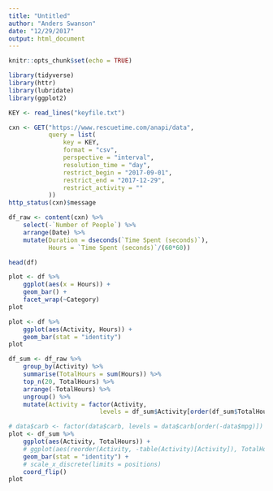 ```yaml
---
title: "Untitled"
author: "Anders Swanson"
date: "12/29/2017"
output: html_document
---
```


```r
knitr::opts_chunk$set(echo = TRUE)
```

```r
library(tidyverse)
library(httr)
library(lubridate)
library(ggplot2)

KEY <- read_lines("keyfile.txt")
```



```r
cxn <- GET("https://www.rescuetime.com/anapi/data",
           query = list(
               key = KEY,
               format = "csv",
               perspective = "interval",
               resolution_time = "day",
               restrict_begin = "2017-09-01",
               restrict_end = "2017-12-29",
               restrict_activity = ""
           ))
http_status(cxn)$message
```

```r
df_raw <- content(cxn) %>%
    select(-`Number of People`) %>%
    arrange(Date) %>%
    mutate(Duration = dseconds(`Time Spent (seconds)`),
           Hours = `Time Spent (seconds)`/(60*60))
```

```r
head(df)
```

```r
plot <- df %>%
    ggplot(aes(x = Hours)) +
    geom_bar() +
    facet_wrap(~Category)
plot
```

```r
plot <- df %>%
    ggplot(aes(Activity, Hours)) +
    geom_bar(stat = "identity")
plot
```

```r
df_sum <- df_raw %>%
    group_by(Activity) %>%
    summarise(TotalHours = sum(Hours)) %>%
    top_n(20, TotalHours) %>%
    arrange(-TotalHours) %>%
    ungroup() %>%
    mutate(Activity = factor(Activity,
                         levels = df_sum$Activity[order(df_sum$TotalHours)]))

# data$carb <- factor(data$carb, levels = data$carb[order(-data$mpg)])
plot <- df_sum %>%
    ggplot(aes(Activity, TotalHours)) +
    # ggplot(aes(reorder(Activity, -table(Activity)[Activity]), TotalHours)) +
    geom_bar(stat = "identity") +
    # scale_x_discrete(limits = positions)
    coord_flip()
plot
```

```r

```

